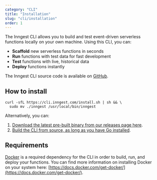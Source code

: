 ```yaml
---
category: "CLI"
title: "Installation"
slug: "cli/installation"
order: 1
---
```


The Inngest CLI allows you to build and test event-driven serverless functions locally on your own machine. Using this CLI, you can:

- **Scaffold** new serverless functions in seconds
- **Run** functions with test data for fast development
- **Test** functions with live, historical data
- **Deploy** functions instantly

The Inngest CLI source code is available on [GitHub](https://github.com/inngest/inngest).

## How to install

```
curl -sfL https://cli.inngest.com/install.sh | sh && \
  sudo mv ./inngest /usr/local/bin/inngest
```

Alternatively, you can:

1. [Download the latest pre-built binary from our releases page here](https://github.com/inngest/inngest/releases/latest).
2. [Build the CLI from source, as long as you have Go installed](https://github.com/inngest/inngest).

## Requirements

[Docker](https://docs.docker.com/get-docker/) is a required dependency for the CLI in order to build, run, and deploy your functions. You can find more information on installing Docker on your system here: [https://docs.docker.com/get-docker/](https://docs.docker.com/get-docker/).
